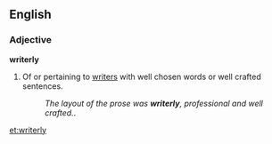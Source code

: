 ==English==

===Adjective===
'''writerly'''

# {{slang|nonstandard|_|or|_|British}} Of or pertaining to [[writer]]s with well chosen words or well crafted sentences.
#:'' The layout of the prose was '''writerly''', professional and well crafted.''.

[[et:writerly]]